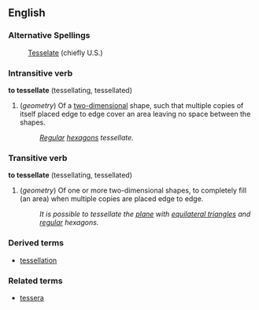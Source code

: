 ==English==
===Alternative Spellings===
:[[Tesselate]] (chiefly U.S.)

===Intransitive verb===
'''to tessellate''' (tessellating, tessellated)

#(''geometry'') Of a [[two-dimensional]] shape, such that multiple copies of itself placed edge to edge cover an area leaving no space between the shapes.
#:''[[Regular]] [[hexagon]]s tessellate.''

===Transitive verb===
'''to tessellate''' (tessellating, tessellated)

#(''geometry'') Of one or more two-dimensional shapes, to completely fill (an area) when multiple copies are placed edge to edge.
#:''It is possible to tessellate the [[plane]] with [[equilateral triangle]]s and [[regular]] hexagons.''

===Derived terms===
*[[tessellation]]

===Related terms===
*[[tessera]]